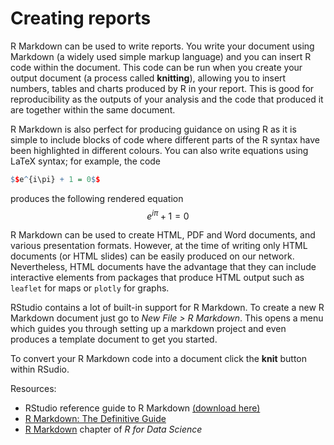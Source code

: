 
# Creating reports {#reports}


R Markdown can be used to write reports. You write your document using Markdown (a widely used simple markup language) and you can insert R code within the document. This code can be run when you create your output document (a process called **knitting**), allowing you to insert numbers, tables and charts produced by R in your report. This is good for reproducibility as the outputs of your analysis and the code that produced it are together within the same document.

R Markdown is also perfect for producing guidance on using R as it is simple to include blocks of code where different parts of the R syntax have been highlighted in different colours.  You can also write equations using LaTeX syntax; for example, the code
```{r eval=FALSE}
$$e^{i\pi} + 1 = 0$$
```
produces the following rendered equation
$$e^{i\pi} + 1 = 0$$

R Markdown can be used to create HTML, PDF and Word documents, and various presentation formats. However, at the time of writing only HTML documents (or HTML slides) can be easily produced on our network. Nevertheless, HTML documents have the advantage that they can include interactive elements from packages that produce HTML output such as `leaflet` for maps or `plotly` for graphs.

RStudio contains a lot of built-in support for R Markdown. To create a new R Markdown document just go to *New File > R Markdown*. This opens a menu which guides you through setting up a markdown project and even produces a template document to get you started.

To convert your R Markdown code into a document click the **knit** button within RSudio.

Resources:

* RStudio reference guide to R Markdown [(download here)](https://www.rstudio.com/wp-content/uploads/2015/03/rmarkdown-reference.pdf)
* [R Markdown: The Definitive Guide](https://bookdown.org/yihui/rmarkdown/)
* [R Markdown](http://r4ds.had.co.nz/r-markdown.html) chapter of *R for Data Science*
